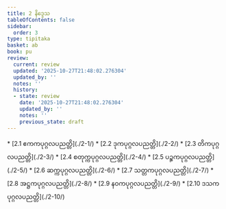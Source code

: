 ```yaml
---
title: 2 နိဒ္ဒေသ
tableOfContents: false
sidebar:
  order: 3
type: tipitaka
basket: ab
book: pu
review:
  current: review
  updated: '2025-10-27T21:48:02.276304'
  updated_by: ''
  notes: ''
  history:
  - state: review
    date: '2025-10-27T21:48:02.276304'
    updated_by: ''
    notes: ''
    previous_state: draft
---
```



<ReviewStatus review={frontmatter.review} showDetails={true} />

<HypothesisAnnotation frontmatter={frontmatter} />

<DynamicBreadcrumb />



<TableOfContents book="pu" section="2">
* [2.1 ဧကကပုဂ္ဂလပညတ္တိ](./2-1/)
* [2.2 ဒုကပုဂ္ဂလပညတ္တိ](./2-2/)
* [2.3 တိကပုဂ္ဂလပညတ္တိ](./2-3/)
* [2.4 စတုက္ကပုဂ္ဂလပညတ္တိ](./2-4/)
* [2.5 ပဉ္စကပုဂ္ဂလပညတ္တိ](./2-5/)
* [2.6 ဆက္ကပုဂ္ဂလပညတ္တိ](./2-6/)
* [2.7 သတ္တကပုဂ္ဂလပညတ္တိ](./2-7/)
* [2.8 အဋ္ဌကပုဂ္ဂလပညတ္တိ](./2-8/)
* [2.9 နဝကပုဂ္ဂလပညတ္တိ](./2-9/)
* [2.10 ဒသကပုဂ္ဂလပညတ္တိ](./2-10/)
</TableOfContents>
